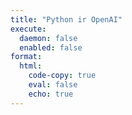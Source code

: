 ```yaml
---
title: "Python ir OpenAI"
execute:
  daemon: false
  enabled: false
format:
  html:
    code-copy: true
    eval: false
    echo: true
---
```


